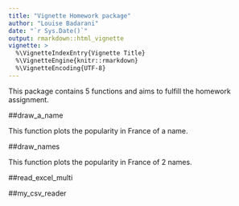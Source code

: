 ```yaml
---
title: "Vignette Homework package"
author: "Louise Badarani"
date: "`r Sys.Date()`"
output: rmarkdown::html_vignette
vignette: >
  %\VignetteIndexEntry{Vignette Title}
  %\VignetteEngine{knitr::rmarkdown}
  %\VignetteEncoding{UTF-8}
---
```


This package contains 5 functions and aims to fulfill the homework assignment.

##draw_a_name

This function plots the popularity in France of a name.


##draw_names

This function plots the popularity in France of 2 names.


##read_excel_multi

##my_csv_reader
